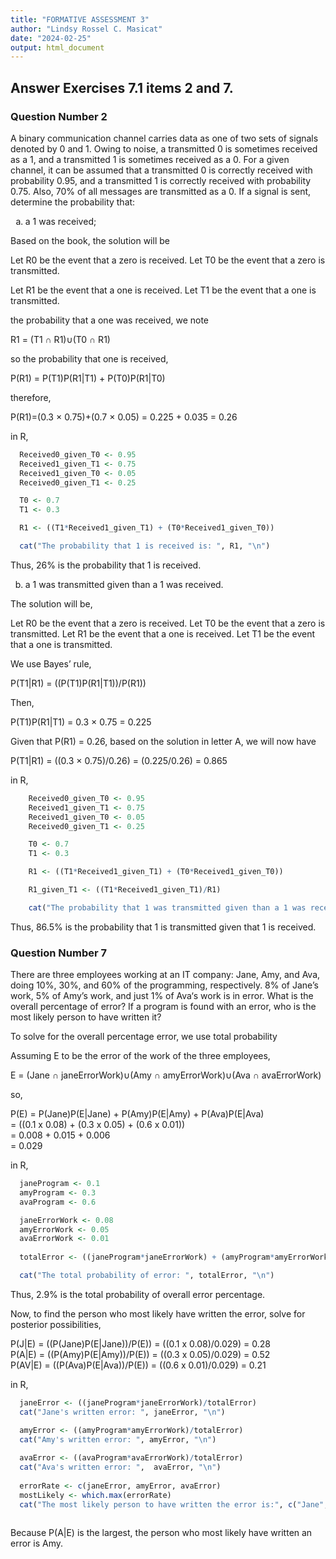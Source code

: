 ---
title: "FORMATIVE ASSESSMENT 3"
author: "Lindsy Rossel C. Masicat"
date: "2024-02-25"
output: html_document
---

## Answer Exercises 7.1 items 2 and 7.
### Question Number 2
  A binary communication channel carries data as one of two sets of signals denoted by 0 and 1. Owing to noise, a transmitted 0 is sometimes received as a 1, and a transmitted 1 is sometimes received as a 0. For a given channel, it can be assumed that a transmitted 0 is correctly received with probability 0.95, and a transmitted 1 is correctly received with probability 0.75. Also, 70% of all messages are transmitted as a 0. If a signal is sent, determine the probability that:
  
  (a) a 1 was received;

  Based on the book, the solution will be

  Let R0 be the event that a zero is received. Let T0 be the event that a zero is transmitted.

  Let R1 be the event that a one is received. Let T1 be the event that a one is transmitted.
  
  the probability that a one was received, we note

  R1 = (T1 ∩ R1)∪(T0 ∩ R1)

  so the probability that one is received,

  P(R1) = P(T1)P(R1|T1) + P(T0)P(R1|T0)

  therefore,

  P(R1)=(0.3 × 0.75)+(0.7 × 0.05) = 0.225 + 0.035 = 0.26
  
  in R,

```{r R1}

  Received0_given_T0 <- 0.95
  Received1_given_T1 <- 0.75
  Received1_given_T0 <- 0.05
  Received0_given_T1 <- 0.25

  T0 <- 0.7
  T1 <- 0.3

  R1 <- ((T1*Received1_given_T1) + (T0*Received1_given_T0))

  cat("The probability that 1 is received is: ", R1, "\n")

```

  Thus, 26% is the probability that 1 is received.
  
  
(b) a 1 was transmitted given than a 1 was received. 

The solution will be,

  Let R0 be the event that a zero is received. Let T0 be the event that a zero is transmitted.
  Let R1 be the event that a one is received. Let T1 be the event that a one is transmitted.

  We use Bayes’ rule,

  P(T1|R1) = ((P(T1)P(R1|T1))/P(R1))

  Then, 

  P(T1)P(R1|T1) = 0.3 × 0.75 = 0.225

  Given that P(R1) = 0.26, based on the solution in letter A, we will now have

  P(T1|R1) = ((0.3 × 0.75)/0.26) = (0.225/0.26) = 0.865

  in R, 
  
```{r T1|RQ}
    Received0_given_T0 <- 0.95
    Received1_given_T1 <- 0.75
    Received1_given_T0 <- 0.05
    Received0_given_T1 <- 0.25

    T0 <- 0.7
    T1 <- 0.3

    R1 <- ((T1*Received1_given_T1) + (T0*Received1_given_T0))

    R1_given_T1 <- ((T1*Received1_given_T1)/R1)

    cat("The probability that 1 was transmitted given than a 1 was received: ",        R1_given_T1, "\n")
```
  
  Thus, 86.5% is the probability that 1 is transmitted given that 1 is received.


### Question Number 7
There are three employees working at an IT company: Jane, Amy, and Ava, doing 10%, 30%, and 60% of the programming, respectively. 8% of Jane’s work, 5% of Amy’s work, and just 1% of Ava‘s work is in error. What is the overall percentage of error? If a program is found with an error, who is the most likely person to have written it? 

To solve for the overall percentage error, we use total probability

  Assuming E to be the error of the work of the three employees,
  
  E = (Jane ∩ janeErrorWork)∪(Amy ∩ amyErrorWork)∪(Ava ∩ avaErrorWork)
  
  so,
  
  P(E) = P(Jane)P(E|Jane) + P(Amy)P(E|Amy) + P(Ava)P(E|Ava)  <br>
       = ((0.1 x 0.08) + (0.3 x 0.05) + (0.6 x 0.01))  <br>
       = 0.008 + 0.015 + 0.006  <br>
       = 0.029  <br>
       
  in R,
  
```{r overall error}
  janeProgram <- 0.1
  amyProgram <- 0.3
  avaProgram <- 0.6

  janeErrorWork <- 0.08
  amyErrorWork <- 0.05
  avaErrorWork <- 0.01
  
  totalError <- ((janeProgram*janeErrorWork) + (amyProgram*amyErrorWork) + (avaProgram*avaErrorWork))

  cat("The total probability of error: ", totalError, "\n")
```
  
  Thus, 2.9% is the total probability of overall error percentage.
  
  
  Now, to find the person who most likely have written the error, solve for posterior possibilities,
  
  P(J|E) = ((P(Jane)P(E|Jane))/P(E)) = ((0.1 x 0.08)/0.029) = 0.28 <br>
  P(A|E) = ((P(Amy)P(E|Amy))/P(E)) = ((0.3 x 0.05)/0.029) = 0.52  <br>
  P(AV|E) = ((P(Ava)P(E|Ava))/P(E)) = ((0.6 x 0.01)/0.029) = 0.21 <br>

  in R,

```{r most likely}

  janeError <- ((janeProgram*janeErrorWork)/totalError)
  cat("Jane's written error: ", janeError, "\n")

  amyError <- ((amyProgram*amyErrorWork)/totalError)
  cat("Amy's written error: ", amyError, "\n")
  
  avaError <- ((avaProgram*avaErrorWork)/totalError)
  cat("Ava's written error: ",  avaError, "\n")
 
  errorRate <- c(janeError, amyError, avaError)
  mostLikely <- which.max(errorRate)
  cat("The most likely person to have written the error is:", c("Jane", "Amy", "Ava")[mostLikely], "\n")
  
```

  Because P(A|E) is the largest, the person who most likely have written an error is Amy.